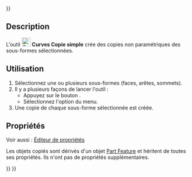 <languages/>
{{UnfinishedDocu{{#translation:}}}}

{{Docnav/fr
|[[Curves_GeomInfo/fr|Information des géométries]]
|[[Curves_ParametricSolid/fr|Solide paramétrique]]
|[[Curves_Workbench/fr|Atelier Curves]]
|IconL=Curves_GeomInfo.svg
|IconR=Curves_ParametricSolid.svg
|IconC=Curves_workbench_icon.svg
}}

{{GuiCommand/fr
|Name=Curves ExtractSubshape
|Name/fr=Curves Copie simple
|MenuLocation=Misc. → ExtractSubshape
|Workbenches=[[Curves_Workbench/fr|Curves]]
}}

==Description==

L'outil [[Image:Curves_ExtractSubshape.svg|24px]] '''Curves Copie simple''' crée des copies non paramétriques des sous-formes sélectionnées.

<span id="Usage"></span>
==Utilisation==

# Sélectionnez une ou plusieurs sous-formes (faces, arêtes, sommets).
# Il y a plusieurs façons de lancer l'outil :
#* Appuyez sur le bouton {{Button|[[Image:Curves_ExtractSubshape.svg|16px]] [[Curves_ExtractSubshape|Extract subshape]]}}.
#* Sélectionnez l'option {{MenuCommand|Misc. → [[Image:Curves_ExtractSubshape.svg|16px]] Extract subshape}} du menu.
# Une copie de chaque sous-forme sélectionnée est créée.

<span id="Properties"></span>
==Propriétés==

Voir aussi : [[Property_editor/fr|Éditeur de propriétés]]

Les objets copiés sont dérivés d'un objet [[Part_Feature/fr|Part Feature]] et héritent de toutes ses propriétés. Ils n'ont pas de propriétés supplémentaires.


{{Docnav/fr
|[[Curves_GeomInfo/fr|Information des géométries]]
|[[Curves_ParametricSolid/fr|Solide paramétrique]]
|[[Curves_Workbench/fr|Atelier Curves]]
|IconL=Curves_GeomInfo.svg
|IconR=Curves_ParametricSolid.svg
|IconC=Curves_workbench_icon.svg
}}

{{Curves Tools navi{{#translation:}}}}
{{Userdocnavi{{#translation:}}}}